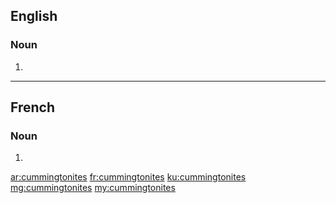 ==English==

===Noun===
{{head|en|noun plural form}}
# {{plural of|cummingtonite|lang=en}}
----
==French==

===Noun===
{{head|fr|noun plural form|g=?}}
# {{plural of|cummingtonite|lang=fr}}
[[ar:cummingtonites]]
[[fr:cummingtonites]]
[[ku:cummingtonites]]
[[mg:cummingtonites]]
[[my:cummingtonites]]